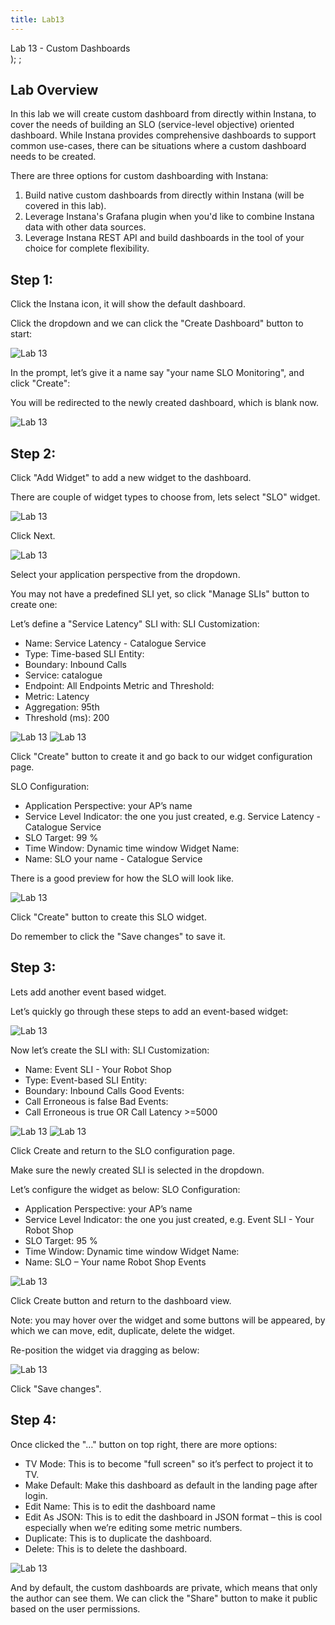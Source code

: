 ```yaml
---
title: Lab13
---
```

  <span>
    Lab 13 - Custom Dashboards <br />
  </span>
);
;

## Lab Overview

In this lab we will create custom dashboard from directly within Instana, to cover the needs of building an SLO (service-level objective) oriented dashboard. While Instana provides comprehensive dashboards to support common use-cases, there can be situations where a custom dashboard needs to be created.

There are three options for custom dashboarding with Instana:
1.	Build native custom dashboards from directly within Instana (will be covered in this lab).
2.	Leverage Instana's Grafana plugin when you'd like to combine Instana data with other data sources.
3.	Leverage Instana REST API and build dashboards in the tool of your choice for complete flexibility.

## Step 1: 

Click the Instana icon, it will show the default dashboard. 

Click the dropdown and we can click the "Create Dashboard" button to start:

![Lab 13](images/lab13.1.png) 

In the prompt, let’s give it a name say "your name SLO Monitoring", and click "Create":
 
You will be redirected to the newly created dashboard, which is blank now.

![Lab 13](images/lab13.2.png) 

## Step 2:

Click "Add Widget" to add a new widget to the dashboard. 

There are couple of widget types to choose from, lets select "SLO" widget. 

![Lab 13](images/lab13.3.png) 

Click Next.

![Lab 13](images/lab13.4.png) 

Select your application perspective from the dropdown.

You may not have a predefined SLI yet, so click "Manage SLIs" button to create one:

Let’s define a "Service Latency" SLI with:
SLI Customization:
-	Name: Service Latency - Catalogue Service
-	Type: Time-based
SLI Entity:
-	Boundary: Inbound Calls
-	Service: catalogue
-	Endpoint: All Endpoints
Metric and Threshold:
-	Metric: Latency
-	Aggregation: 95th
-	Threshold (ms): 200

![Lab 13](images/lab13.5.png) 
![Lab 13](images/lab13.6.png) 

Click "Create" button to create it and go back to our widget configuration page.

SLO Configuration:
-	Application Perspective: your AP’s name
-	Service Level Indicator: the one you just created, e.g. Service Latency - Catalogue Service
-	SLO Target: 99 %
-	Time Window: Dynamic time window
Widget Name:
-	Name: SLO your name - Catalogue Service

There is a good preview for how the SLO will look like. 

![Lab 13](images/lab13.7.png) 

Click "Create" button to create this SLO widget.

Do remember to click the "Save changes" to save it.

## Step 3:

Lets add another event based widget.

Let’s quickly go through these steps to add an event-based widget:
 
![Lab 13](images/lab13.3.png) 

Now let’s create the SLI with:
SLI Customization:
-	Name: Event SLI - Your Robot Shop
-	Type: Event-based
SLI Entity:
-	Boundary: Inbound Calls
Good Events:
-	Call Erroneous is false
Bad Events:
-	Call Erroneous is true OR Call Latency >=5000

![Lab 13](images/lab13.8.png) 
![Lab 13](images/lab13.9.png) 

Click Create and return to the SLO configuration page.

Make sure the newly created SLI is selected in the dropdown.

Let’s configure the widget as below:
SLO Configuration:
-	Application Perspective: your AP’s name
-	Service Level Indicator: the one you just created, e.g. Event SLI - Your Robot Shop
-	SLO Target: 95 %
-	Time Window: Dynamic time window
Widget Name:
-	Name: SLO – Your name Robot Shop Events

![Lab 13](images/lab13.10.png) 

Click Create button and return to the dashboard view.

Note: you may hover over the widget and some buttons will be appeared, by which we can move, edit, duplicate, delete the widget.

Re-position the widget via dragging as below:

![Lab 13](images/lab13.11.png) 

Click "Save changes".

## Step 4:

Once clicked the "…" button on top right, there are more options:
-	TV Mode: This is to become "full screen" so it’s perfect to project it to TV.
-	Make Default: Make this dashboard as default in the landing page after login. 
-	Edit Name: This is to edit the dashboard name
-	Edit As JSON: This is to edit the dashboard in JSON format – this is cool especially when we’re editing some metric numbers.
-	Duplicate: This is to duplicate the dashboard.
-	Delete: This is to delete the dashboard.

![Lab 13](images/lab13.12.png) 
 
And by default, the custom dashboards are private, which means that only the author can see them. 
We can click the "Share" button to make it public based on the user permissions.


 














 